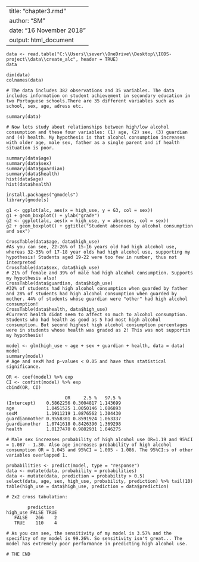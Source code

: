 ---
title: "chapter3.rmd"
author: "SM"
date: "16 November 2018"
output: html_document
--

```{}
data <- read.table("C:\\Users\\sever\\OneDrive\\Desktop\\IODS-project\\data\\create_alc", header = TRUE)
data

dim(data)
colnames(data)

# The data includes 382 observations and 35 variables. The data includes information on student achievement in secondary education in two Portuguese schools.There are 35 different variables such as school, sex, age, adress etc.

summary(data)

# Now lets study about relationships between high/low alcohol consumption and these four variables: (1) age, (2) sex, (3) guardian and (4) health. My hypothesis is that alcohol consumption increases with older age, male sex, father as a single parent and if health situation is poor.

summary(data$age)
summary(data$sex)
summary(data$guardian)
summary(data$health)
hist(data$age)
hist(data$health)

install.packages("gmodels")
library(gmodels)

g1 <- ggplot(alc, aes(x = high_use, y = G3, col = sex))
g1 + geom_boxplot() + ylab("grade")
g2 <- ggplot(alc, aes(x = high_use, y = absences, col = sex))
g2 + geom_boxplot() + ggtitle("Student absences by alcohol consumption and sex")

CrossTable(data$age, data$high_use)
#As you can see, 22-26% of 15-16 years old had high alcohol use, whereas 32-35% of 17-18 year olds had high alcohol use, supporting my hypothesis! Students aged 19-22 were too few in number, thus not interpreted
CrossTable(data$sex, data$high_use)
# 21% of female and 39% of male had high alcohol consumption. Supports my hypothesis also!
CrossTable(data$guardian, data$high_use)
#32% of students had high alcohol consumption when guarded by father and 28% of students had high alcohol consumption when guarded by mother. 44% of students whose guardian were "other" had high alcohol consumption!
CrossTable(data$health, data$high_use)
#Current health didnt seem to affect so much to alcohol consumption. Students who had health as good as 5 had most high alcohol consumption. But second highest high alcohol consumption percentages were in students whose health was graded as 2! This was not supportin my hypothesis!

model <- glm(high_use ~ age + sex + guardian + health, data = data)
model
summary(model)
# Age and sexM had p-values < 0.05 and have thus statistical significance. 

OR <- coef(model) %>% exp
CI <- confint(model) %>% exp
cbind(OR, CI)

                      OR     2.5 %   97.5 %
(Intercept)    0.5862256 0.3004817 1.143699
age            1.0451525 1.0050146 1.086893
sexM           1.1911219 1.0876562 1.304430
guardianmother 0.9558301 0.8591924 1.063337
guardianother  1.0741618 0.8426390 1.369298
health         1.0127470 0.9802931 1.046275

# Male sex increases probability of high alcohol use OR=1.19 and 95%CI = 1.087 - 1.30. Also age increases probability of high alcohol consumption OR = 1.045 and 95%CI = 1.005 - 1.086. The 95%CI:s of other variables overlapped 1.

probabilities <- predict(model, type = "response")
data <- mutate(data, probability = probabilities)
data <- mutate(data, prediction = probability > 0.5)
select(data, age, sex, high_use, probability, prediction) %>% tail(10)
table(high_use = data$high_use, prediction = data$prediction)

# 2x2 cross tabulation: 

        prediction
high_use FALSE TRUE
   FALSE   266    2
   TRUE    110    4
   
# As you can see, the sensitivity of my model is 3.57% and the specifity of my model is 99.26%. So sensitivity isn't great... The model has extremely poor performance in predicting high alcohol use.

# THE END








```

